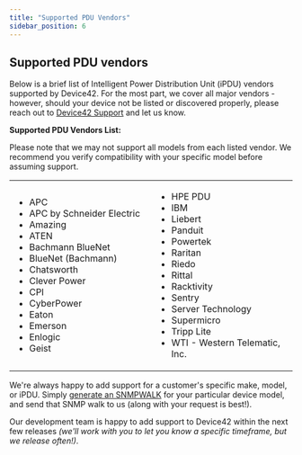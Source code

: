 ```yaml
---
title: "Supported PDU Vendors"
sidebar_position: 6
---
```


## Supported PDU vendors

Below is a brief list of Intelligent Power Distribution Unit (iPDU) vendors supported by Device42. For the most part, we cover all major vendors - however, should your device not be listed or discovered properly, please reach out to [Device42 Support](mailto:support@device42.com) and let us know.

**Supported PDU Vendors List:**

Please note that we may not support all models from each listed vendor. We recommend you verify compatibility with your specific model before assuming support.

<table>
    <tbody>
        <tr>
            <td width="312">
                <ul>
                    <li>APC</li>
                    <li>APC by Schneider Electric</li>
                    <li>Amazing</li>
                    <li>ATEN</li>
                    <li>Bachmann BlueNet</li>
                    <li>BlueNet (Bachmann)</li>
                    <li>Chatsworth</li>
                    <li>Clever Power</li>
                    <li>CPI</li>
                    <li>CyberPower</li>
                    <li>Eaton</li>
                    <li>Emerson</li>
                    <li>Enlogic</li>
                    <li>Geist</li>
                </ul>
            </td>
            <td width="312">
                <ul>
                    <li>HPE PDU</li>
                    <li>IBM</li>
                    <li>Liebert</li>
                    <li>Panduit</li>
                    <li>Powertek</li>
                    <li>Raritan</li>
                    <li>Riedo</li>
                    <li>Rittal</li>
                    <li>Racktivity</li>
                    <li>Sentry</li>
                    <li>Server Technology</li>
                    <li>Supermicro</li>
                    <li>Tripp Lite</li>
                    <li>WTI - Western Telematic, Inc.</li>
                </ul>
            </td>
        </tr>
    </tbody>
</table>


We're always happy to add support for a customer's specific make, model, or iPDU. Simply [generate an SNMPWALK](administration/appliance-manager/collecting-snmpwalk-output-for-troubleshooting.mdx) for your particular device model, and send that SNMP walk to us (along with your request is best!). 

Our development team is happy to add support to Device42 within the next few releases _(we'll work with you to let you know a specific timeframe, but we release often!)_.
